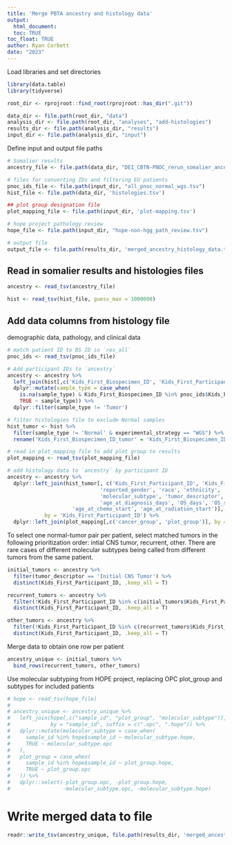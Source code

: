```yaml
---
title: 'Merge PBTA ancestry and histology data'
output: 
  html_document:
  toc: TRUE
toc_float: TRUE
author: Ryan Corbett
date: "2023"
---
```

  
Load libraries and set directories
  
```r
library(data.table)
library(tidyverse)

root_dir <- rprojroot::find_root(rprojroot::has_dir(".git"))

data_dir <- file.path(root_dir, "data")
analysis_dir <- file.path(root_dir, "analyses", "add-histologies")
results_dir <- file.path(analysis_dir, "results")
input_dir <- file.path(analysis_dir, "input")
```

Define input and output file paths

```r
# Somalier results
ancestry_file <- file.path(data_dir, "DEI_CBTN-PNOC_rerun_somalier_ancestry.tsv")

# files for converting IDs and filtering EU patients
pnoc_ids_file <- file.path(input_dir, "all_pnoc_normal_wgs.tsv")
hist_file <- file.path(data_dir, 'histologies.tsv')

## plot group designation file
plot_mapping_file <- file.path(input_dir, 'plot-mapping.tsv')

# hope project pathology review 
hope_file <- file.path(input_dir, "hope-non-hgg_path_review.tsv")

# output file
output_file <- file.path(results_dir, 'merged_ancestry_histology_data.tsv')
```

## Read in somalier results and histologies files

```r
ancestry <- read_tsv(ancestry_file)

hist <- read_tsv(hist_file, guess_max = 1000000)

```

## Add data columns from histology file

demographic data, pathology, and clinical data 
```r
# match patient ID to BS ID in `res_all`
pnoc_ids <- read_tsv(pnoc_ids_file)

# Add participant IDs to `ancestry`
ancestry <- ancestry %>%
  left_join(hist[,c('Kids_First_Biospecimen_ID', 'Kids_First_Participant_ID', 'sample_type', "cohort_participant_id")], by = 'Kids_First_Biospecimen_ID') %>%
  dplyr::mutate(sample_type = case_when(
    is.na(sample_type) & Kids_First_Biospecimen_ID %in% pnoc_ids$Kids_First_Biospecimen_ID ~ 'Normal', 
    TRUE ~ sample_type)) %>%
  dplyr::filter(sample_type != 'Tumor')

# filter histologies file to exclude Normal samples
hist_tumor <- hist %>%
  filter(sample_type != 'Normal' & experimental_strategy == "WGS") %>%
  rename('Kids_First_Biospecimen_ID_tumor' = 'Kids_First_Biospecimen_ID')

# read in plot_mapping file to add plot group to results
plot_mapping <- read_tsv(plot_mapping_file)

# add histology data to `ancestry` by participant ID
ancestry <- ancestry %>%
  dplyr::left_join(hist_tumor[, c('Kids_First_Participant_ID', 'Kids_First_Biospecimen_ID_tumor', 'sample_id',
                              'reported_gender', 'race', 'ethnicity', 'broad_histology', 'cancer_group',
                              'molecular_subtype', 'tumor_descriptor', "CNS_region", 'extent_of_tumor_resection', 
                              'age_at_diagnosis_days', 'OS_days', 'OS_status', 'EFS_days', "EFS_event_type",
                     'age_at_chemo_start', 'age_at_radiation_start')], 
            by = 'Kids_First_Participant_ID') %>%
  dplyr::left_join(plot_mapping[,c('cancer_group', 'plot_group')], by = 'cancer_group')
```


To select one normal-tumor pair per patient, select matched tumors in the following prioritization order: intial CNS tumor, recurrent, other. There are rare cases of different molecular subtypes being called from different tumors from the same patient. 

```r
initial_tumors <- ancestry %>%
  filter(tumor_descriptor == 'Initial CNS Tumor') %>%
  distinct(Kids_First_Participant_ID, .keep_all = T)

recurrent_tumors <- ancestry %>%
  filter(!Kids_First_Participant_ID %in% c(initial_tumors$Kids_First_Participant_ID) & tumor_descriptor == 'Recurrence') %>%
  distinct(Kids_First_Participant_ID, .keep_all = T)

other_tumors <- ancestry %>%
  filter(!Kids_First_Participant_ID %in% c(recurrent_tumors$Kids_First_Participant_ID, initial_tumors$Kids_First_Participant_ID)) %>%
  distinct(Kids_First_Participant_ID, .keep_all = T)
```

Merge data to obtain one row per patient 

```r
ancestry_unique <- initial_tumors %>%
  bind_rows(recurrent_tumors, other_tumors)
```

Use molecular subtyping from HOPE project, replacing OPC plot_group and subtypes for included patients
```r
# hope <- read_tsv(hope_file) 
# 
# ancestry_unique <- ancestry_unique %>%
#   left_join(hope[,c("sample_id", "plot_group", "molecular_subtype")], 
#             by = "sample_id", suffix = c(".opc", ".hope")) %>%
#   dplyr::mutate(molecular_subtype = case_when(
#     sample_id %in% hope$sample_id ~ molecular_subtype.hope,
#     TRUE ~ molecular_subtype.opc
#   ),
#   plot_group = case_when(
#     sample_id %in% hope$sample_id ~ plot_group.hope,
#     TRUE ~ plot_group.opc
#   )) %>%
#   dplyr::select(-plot_group.opc, -plot_group.hope,
#                 -molecular_subtype.opc, -molecular_subtype.hope)

```

# Write merged data to file

```r
readr::write_tsv(ancestry_unique, file.path(results_dir, 'merged_ancestry_histology_data.tsv'))
```
